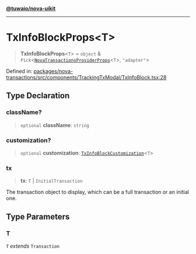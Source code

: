 [**@tuwaio/nova-uikit**](../../../README.md)

***

# TxInfoBlockProps\<T\>

> **TxInfoBlockProps**\<`T`\> = `object` & `Pick`\<[`NovaTransactionsProviderProps`](../providers/type-aliases/NovaTransactionsProviderProps.md)\<`T`\>, `"adapter"`\>

Defined in: [packages/nova-transactions/src/components/TrackingTxModal/TxInfoBlock.tsx:28](https://github.com/TuwaIO/nova-uikit/blob/1de20634cb4fa6020b9658ccb5e4f94cd501a495/packages/nova-transactions/src/components/TrackingTxModal/TxInfoBlock.tsx#L28)

## Type Declaration

### className?

> `optional` **className**: `string`

### customization?

> `optional` **customization**: [`TxInfoBlockCustomization`](TxInfoBlockCustomization.md)\<`T`\>

### tx

> **tx**: `T` \| `InitialTransaction`

The transaction object to display, which can be a full transaction or an initial one.

## Type Parameters

### T

`T` *extends* `Transaction`
